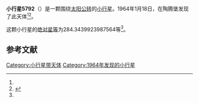 {{Infobox planet
| bgcolour = #FFFFC0
| name = 5792 Unstrut
| symbol = 
| image = 
| caption = 
| discovery = yes
| discovery_ref = 
| discoverer = {{link-en|佛蒙特·伯根|Freimut Börngen}}
| discovery_site = [[陶腾堡|陶腾堡]] 
| discovered = 1964年1月18日
| designations = yes
| mp_name = 
| named_after = 
| alt_names = 1964 BF/ 1955 RL / 1974 VC2 / 1983 CX / 1985 RA2
| mp_category = [[主带小行星|主带小行星]]
| orbit_ref = <ref name="a">[http://ssd.jpl.nasa.gov/sbdb.cgi?sstr=5792 5792 Unstrut] {{Wayback|url=http://ssd.jpl.nasa.gov/sbdb.cgi?sstr=5792 |date=20140902014931 }}，小行星數據庫瀏覽器（JPL Small-Body Database Browser）－[[美国国家航空航天局|美国国家航空航天局]]喷气推进实验室</ref>
| epoch = 2456400.5 (2013年4月18日更新)
| aphelion = {{convert|2.900953868927098|AU|km|3|abbr=on|lk=out}}
| perihelion = {{convert|1.920624861555693|AU|km|3|abbr=on}}
| semimajor = {{convert|2.410789365241396|AU|km|3|abbr=on}}
| eccentricity = 0.203321166
| period = 1367.216615 [[日|日]]<br />3.74[[儒略年|儒略年]]
| avg_speed = 
| inclination = 6.267912141055019
| asc_node = 105.3480493025849
| mean_anomaly = 
| arg_peri = 284.3439923987564
| satellites = 
| physical_characteristics = yes
| dimensions = 
| mass = 
| density = 
| surface_grav = 
| escape_velocity = 
| sidereal_day = 
| axial_tilt = 
| pole_ecliptic_lat = 
| pole_ecliptic_lon = 
| albedo = 
| temperatures= 
| temp_name1 = 
| mean_temp_1 = 
| max_temp_1 = 
| temp_name2 = 
| max_temp_2 = 
| spectral_type = 
| abs_magnitude = 284.3439923987564
}}

'''小行星5792'''（{{lang-en|5792 Unstrut}}）是一颗围绕[[太阳|太阳]][[公转|公转]]的[[小行星|小行星]]。1964年1月18日，{{link-en|佛蒙特·伯根|Freimut Börngen}}在陶腾堡发现了此天体<ref name="a" /><ref>{{cite news|title=小行星列表|url=http://cfa-www.harvard.edu/iau/lists/NumberedMPs.txt|accessdate=2013-07-08|newspaper=哈佛大学|archive-date=2008-05-17|archive-url=https://web.archive.org/web/20080517010638/http://cfa-www.harvard.edu/iau/lists/NumberedMPs.txt|dead-url=no}}</ref>。

这颗小行星的[[绝对星等|绝对星等]]为284.3439923987564等<ref name="a" />。

==参考文献==
{{reflist}}
{{Minor Planet Number|[[小行星5791|小行星5791]]|[[小行星5793|小行星5793]]}}

{{小天体}}

[[Category:小行星带天体|Category:小行星带天体]]
[[Category:1964年发现的小行星|Category:1964年发现的小行星]]

{{asteroid-stub}}